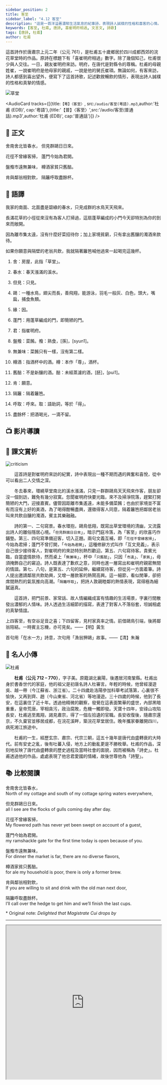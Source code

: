 ```yaml
---
sidebar_position: 2
title: 客至
sidebar_label: "4.12 客至"
description: "這是一首洋溢著濃郁生活氣息的紀事詩，表現詩人誠樸的性格和喜客的心情。"
keywords: [客至, 杜甫, 唐詩, 喜崔明府相過, 文言文, 詩歌]
tags: [唐詩, 杜甫]
author: 杜甫
---
```


<Intro>

這首詩作於唐肅宗上元二年（公元 761），是杜甫五十歲鄉居於四川成都西郊的浣花草堂時的作品。原詩在標題下有「喜崔明府相過」數字。除了幾個知己，杜甫很少與人交往。一日，親友崔明府來訪。明府，在唐代是對縣令的尊稱。杜甫的母親姓崔，一說崔明府是他母家的親戚，一說是他的舅氏崔頊。無論如何，有客來訪，詩人都感到喜出望外，便寫下了這首詩歌，記述歡敘暢飲的情形，表現出詩人誠樸的性格和真摯的情感。

</Intro>

![草堂](/img/S1/4.12客至/cottage.jpg)

<AudioCard tracks={[{title:`【粵】〈客至〉`, src:`/audio/客至(粵語).mp3`,author:'杜甫 (EDB)', cap:'粵語'},{title:'【普】〈客至〉',src:'/audio/客至(普通話).mp3',author:'杜甫 (EDB)', cap:'普通話'}]} />

## 📖 正文

<div className="main poetry">

<p>
  <span><Annotate title="房屋，此指「草堂」。">舍</Annotate>南舍北皆<Annotate title="春天漲滿的溪水。">春水</Annotate>，</span>
  <span><Annotate title="只見。">但見</Annotate>群<Annotate title="一種水鳥，翅尖而長，善飛翔，能游泳，羽毛一般灰、白色，頭大，嘴扁，捕食魚類。">鷗</Annotate>日日來。</span>
</p>

<p>
  <span>花徑不曾<Annotate title="因。">緣</Annotate>客掃，</span>
  <span><Annotate title="用蓬草編成的門，即簡陋的門。">蓬門</Annotate>今始為<Annotate title="指崔明府。">君</Annotate>開。</span>
</p>

<p>
  <span><Annotate title="菜餚。飧：熟食，粵 [孫]，[syun1]。">盤飧</Annotate>市遠<Annotate title="菜餚只有一樣，沒有第二樣。">無兼味</Annotate>，</span>
  <span><Annotate title="指酒杯中的酒。樽：本作「尊」，酒杯。">樽酒</Annotate>家貧只<Annotate title="不是新釀的酒。醅：未經蒸濾的酒，粵 [胚]，[pui1]。">舊醅</Annotate>。</span>
</p>

<p>
  <span><Annotate title="願意。">肯</Annotate>與鄰翁相對飲，</span>
  <span><Annotate title="隔着籬笆。">隔籬</Annotate><Annotate title="呼來。取：語助詞，等於「得」。">呼取</Annotate><Annotate title="把酒喝光，一滴不留。">盡餘杯</Annotate>。</span>
</p>

</div>

## 📝 語譯

<div className="translation poetry">

我家的南面、北面盡是碧綠的春水，只見成群的水鳥天天飛來。

長滿花草的小徑從來沒有為客人打掃過，這扇蓬草編成的小門今天卻特別為你的到來而敞開。

因為離市集太遠，沒有什麼好菜招待你；加上家境貧窮，只有拿出舊釀的濁酒來款待。

如果你願意與隔壁的老翁共飲，我就隔著籬笆喊他過來一起喝完這幾杯。

</div>

<Dictionary>

1. 舍：房屋，此指「草堂」。

2. 春水：春天漲滿的溪水。

3. 但見：只見。

4. 鷗：一種水鳥，翅尖而長，善飛翔，能游泳，羽毛一般灰、白色，頭大，嘴扁，捕食魚類。

5. 緣：因。

6. 蓬門：用蓬草編成的門，即簡陋的門。

7. 君：指崔明府。

8. 盤飧：菜餚。飧：熟食，<Py>[孫]，[syun1]。</Py>

9. 無兼味：菜餚只有一樣，沒有第二樣。

10. 樽酒：指酒杯中的酒。樽：本作「尊」，酒杯。

11. 舊醅：不是新釀的酒。醅：未經蒸濾的酒，<Py>[胚]，[pui1]。</Py>

12. 肯：願意。

13. 隔籬：隔着籬笆。

14. 呼取：呼來。取：語助詞，等於「得」。

15. 盡餘杯：把酒喝光，一滴不留。

</Dictionary>

## 📺 影片導讀

<Tabs>
  <TabItem value="作者介紹" default>
    <Youtube id="Baj89RM0xkI" />
  </TabItem>
  <TabItem value="陳耀南教授講解">
    <Youtube id="Z8wKarU1bKs" />
  </TabItem>
</Tabs>

## 🌈 課文賞析

![criticism](/img/S1/4.12客至/picture.jpg)

　　這首詩是對崔明府來訪的紀實，詩中表現出一種不期而遇的興奮和喜悅，從中可以看出二人交情之深。

　　冬去春來，環繞草堂南北的溪水漲滿，只見一群群鷗鳥天天飛來作客，朋友卻沒一個到訪，難免有幾分寂寞。忽聞崔明府快要光臨，來不及掃淨院落，趕緊打開簡陋的大門，迎接嘉賓。儘管因距離市集遙遠，未能多備菜餚；也由於家境並不富有而沒有上好的美酒，為了喝得酣暢盡興，還徵得客人同意，隔着籬笆把鄰居老翁叫來共飲自釀的濁酒，賓主其樂融融。

　　詩的第一、二句寫景。春水環抱，鷗鳥低翔，既寫出草堂環境的清幽，又流露出詩人的離俗隱居心境。「`但見群鷗日日來`」，暗示門庭冷落，為「客至」的欣喜巧作鋪墊。第三、四句寫準備迎客，切入正題。兩句文義互補，即「`花徑不曾緣客掃`」，今始為君掃；蓬門不曾打開，「`今始為君開`」，這種修辭方式叫作「互文見義」，表示自己很少接待客人，對崔明府的來訪特別熱烈歡迎。第五、六句寫待客。貴賓光臨，自當盛情款待，然而桌上「`無兼味`」，杯中「`只舊醅`」，只因「`市遠`」、「`家貧`」，毋須掩飾自己的窘迫。詩人既表達了歉疚之意，同時也進一層寫出和崔明府親密無間的情誼。第七、八句，是第五、六句的延伸，繼續寫待客，但從另一方面着筆。詩人提出邀請鄰居共飲助興，又增一層款客的熱鬧高興。這一細節，看似閒筆，卻把席間熱烈的氣氛推向高潮。「`隔籬呼取`」，把詩人敦親睦鄰的熱情表現，寫得極為細膩逼真。

　　這首詩，把門前景、家常話、故人情編織成富有情趣的生活場景，字裏行間散發出濃郁的人情味。詩人透過生活細節的描寫，表達了對客人不落俗套，坦誠相處的真摯情誼。

<Quote>

上四客至，有<Annotate title="居於荒野，久處寂寞，聽到人的腳步聲就高興。語本《莊子．徐无鬼》。後用「空谷足音」比喻難得的人物、言論或事物。">空谷足音</Annotate>之喜；下四留客，見村家真率之情。前借鷗鳥引端，後將鄰翁陪結。一時賓主忘機，亦可見矣。<span className="source">——【明】黃生</span>

首句用「在水一方」詩意，次句用「漁翁狎鷗」故事。<span className="source">——【清】朱瀚</span>

</Quote>

## 🦹 名人小傳

![杜甫](/img/S1/4.12客至/DuFu.jpg)

　　**杜甫（公元 712 – 770）**，字子美。原籍湖北襄陽，後遷居河南鞏縣。杜甫出身於書香世代的家庭，他的祖父是初唐名詩人杜審言。年輕的時候，他曾經漫遊吳、越一帶（今江蘇省、浙江省）。二十四歲赴洛陽參加科舉考試落第，心裏很不愉快，又再到齊、趙（今山東省、河北省）等地漫遊。三十四歲的時候，他到了長安，在這裏住了近十年。透過他精微的觀察，發覺在這表面繁華的盛世，內部黑暗重重，皇帝荒唐，宰相貪污，政治腐敗，危機一觸即發。天寶十四年，安祿山攻陷長安，杜甫逃至鳳翔，謁見肅宗，得了一個左拾遺的官職。長安收復後，隨肅宗還京，不久棄官並移居成都，在浣花溪畔，築浣花草堂居住。晚年攜家眷離開四川，病死湘江旅途中。

　　杜甫的一生，經歷玄宗、肅宗、代宗三朝，這五十幾年是唐代由盛轉衰的大時代。前有安史之亂，後有吐蕃入侵，地方上的動亂更是不勝枚舉。杜甫的作品，深刻地反映了唐代由盛轉衰的歷史過程及當時社會的面貌，因而被稱為「詩史」。杜甫透過他的作品，處處表現了他忠君愛國的情緒，故後世尊他為「詩聖」。

## 📚 比較閱讀

<Text title="A Guest Comes* translated by Stephen Owen">

舍南舍北皆春水，  
North of my cottage and south of my cottage spring waters everywhere,

但見群鷗日日來。  
all I see are the flocks of gulls coming day after day.

花徑不曾緣客掃，  
My flowered path has never yet been swept on account of a guest,

蓬門今始為君開。  
my ramshackle gate for the first time today is open because of you.

盤飧市遠無兼味，  
For dinner the market is far, there are no diverse flavors,

樽酒家貧只舊醅。  
for ale my household is poor, there is only a former brew.

肯與鄰翁相對飲，  
If you are willing to sit and drink with the old man next door,

隔籬呼取盡餘杯。  
I’ll call over the hedge to get him and we’ll finish the last cups.

\* Original note: _Delighted that Magistrate Cui drops by_

</Text>

---

<Challenges>

<ChallengeItem label="評估練習">

<Quiz href="https://docs.google.com/forms/d/1Uv8HPhnMrgBwQkQtR5b_eEkV8lSzGu4Wiuebb5qFJrA/copy" />

<Solution>

<QuizAnswers />

</Solution>

</ChallengeItem>

<ChallengeItem label="字詞配對">

<iframe src="https://quizlet.com/686442438/match/embed?i=4dc347&x=1jj1" height="500" width="100%" style={{border:0}} />

<NoSolution />

</ChallengeItem>

</Challenges>
